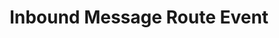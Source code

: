 ---
title: "Inbound Message Route Event"
sidebarTitle: "Message Routing"
openapi: "webhooks.yaml webhook route.message"
---